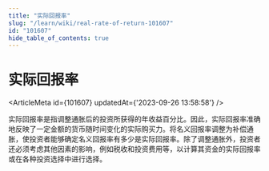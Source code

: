 ```yaml
---
title: "实际回报率"
slug: "/learn/wiki/real-rate-of-return-101607"
id: "101607"
hide_table_of_contents: true
---
```



# 实际回报率

<ArticleMeta id={101607} updatedAt={'2023-09-26 13:58:58'} />
<div className='border-solid border-b border-t-0 my-4 border-[var(--ifm-color-gray-300)]' />

实际回报率是指调整通胀后的投资所获得的年收益百分比。因此，实际回报率准确地反映了一定金额的货币随时间变化的实际购买力。将名义回报率调整为补偿通胀，使投资者能够确定名义回报率有多少是实际回报率。除了调整通胀外，投资者还必须考虑其他因素的影响，例如税收和投资费用等，以计算其资金的实际回报率或在各种投资选择中进行选择。
